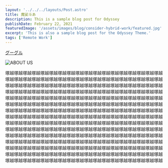 ```yaml
---
layout: '../../../layouts/Post.astro'
title: 魔娑斗あ
description: This is a sample blog post for Odyssey
publishDate: February 22, 2021
featuredImage: '/assets/images/blog/consider-hybrid-work/featured.jpg'
excerpt: 'This is also a sample blog post for the Odyssey Theme.'
tags: ['Remote Work']
---
```


[グーグル](https://www.google.com/?hl=ja)


![ABOUT US](https://user-images.githubusercontent.com/124674475/236790528-d5ccfb4d-f98a-47de-b2a2-764434be172c.png)


塚越塚越塚越塚越塚越塚越塚越塚越塚越塚越塚越塚越塚越塚越塚越塚越塚越塚越塚越塚越塚越塚越塚越塚越塚越塚越塚越塚越塚越塚越塚越塚越塚越塚越塚越塚越塚越塚越塚越塚越塚越塚越塚越塚越塚越塚越塚越塚越塚越塚越塚越塚越塚越塚越塚越塚越塚越塚越塚越塚越塚越塚越塚越塚越塚越塚越塚越塚越塚越塚越塚越塚越塚越塚越塚越塚越塚越塚越塚越塚越塚越塚越塚越塚越塚越塚越塚越塚越塚越塚越塚越塚越塚越塚越塚越塚越塚越塚越塚越塚越塚越塚越塚越塚越塚越塚越塚越塚越塚越塚越塚越塚越塚越塚越塚越塚越塚越塚越塚越塚越塚越塚越塚越塚越塚越塚越塚越塚越塚越塚越塚越塚越塚越塚越塚越塚越塚越塚越塚越塚越塚越塚越塚越塚越塚越塚越塚越塚越塚越塚越塚越塚越塚越塚越塚越塚越塚越塚越塚越塚越塚越塚越塚越塚越塚越塚越塚越塚越塚越塚越塚越塚越塚越塚越塚越塚越塚越塚越塚越塚越塚越塚越塚越塚越塚越塚越塚越塚越塚越塚越塚越塚越塚越塚越塚越塚越塚越塚越塚越塚越塚越塚越塚越塚越塚越塚越塚越塚越塚越塚越塚越塚越塚越塚越塚越塚越塚越塚越塚越塚越塚越塚越塚越塚越塚越塚越塚越塚越塚越塚越塚越塚越塚越塚越塚越塚越塚越塚越塚越塚越塚越塚越塚越塚越塚越塚越塚越塚越塚越塚越塚越塚越塚越塚越塚越塚越塚越塚越塚越塚越塚越塚越塚越塚越塚越塚越塚越塚越塚越塚越
